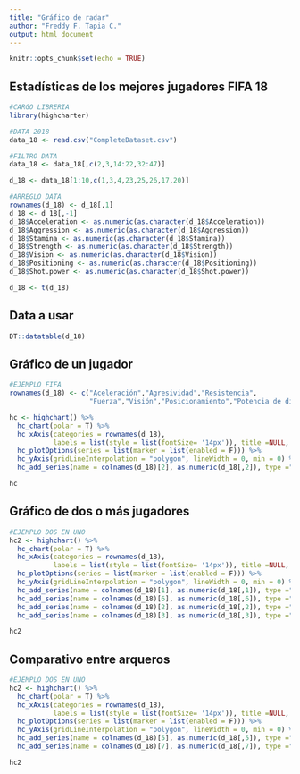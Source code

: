 ---
title: "Gráfico de radar"
author: "Freddy F. Tapia C."
output: html_document
---

```{r setup, include=FALSE}
knitr::opts_chunk$set(echo = TRUE)
```

## Estadísticas de los mejores jugadores FIFA 18

```{r ,echo=FALSE, include=FALSE}
#CARGO LIBRERIA
library(highcharter)
```

```{r ,echo=TRUE}
#DATA 2018
data_18 <- read.csv("CompleteDataset.csv")

#FILTRO DATA
data_18 <- data_18[,c(2,3,14:22,32:47)]

d_18 <- data_18[1:10,c(1,3,4,23,25,26,17,20)]

#ARREGLO DATA
rownames(d_18) <- d_18[,1]
d_18 <- d_18[,-1]
d_18$Acceleration <- as.numeric(as.character(d_18$Acceleration))
d_18$Aggression <- as.numeric(as.character(d_18$Aggression))
d_18$Stamina <- as.numeric(as.character(d_18$Stamina))
d_18$Strength <- as.numeric(as.character(d_18$Strength))
d_18$Vision <- as.numeric(as.character(d_18$Vision))
d_18$Positioning <- as.numeric(as.character(d_18$Positioning))
d_18$Shot.power <- as.numeric(as.character(d_18$Shot.power))

d_18 <- t(d_18)
```

## Data a usar

```{r, echo=TRUE}
DT::datatable(d_18)
```

## Gráfico de un jugador

```{r, echo=TRUE}
#EJEMPLO FIFA
rownames(d_18) <- c("Aceleración","Agresividad","Resistencia",
                    "Fuerza","Visión","Posicionamiento","Potencia de disparo")

hc <- highchart() %>%
  hc_chart(polar = T) %>% 
  hc_xAxis(categories = rownames(d_18), 
           labels = list(style = list(fontSize= '14px')), title =NULL, tickmarkPlacement = "on", lineWidth = 0) %>% 
  hc_plotOptions(series = list(marker = list(enabled = F))) %>% 
  hc_yAxis(gridLineInterpolation = "polygon", lineWidth = 0, min = 0) %>% 
  hc_add_series(name = colnames(d_18)[2], as.numeric(d_18[,2]), type ="area", color = "#4472c4", pointPlacement = "on")

hc
```

## Gráfico de dos o más jugadores

```{r, echo=TRUE}
#EJEMPLO DOS EN UNO
hc2 <- highchart() %>%
  hc_chart(polar = T) %>% 
  hc_xAxis(categories = rownames(d_18), 
           labels = list(style = list(fontSize= '14px')), title =NULL, tickmarkPlacement = "on", lineWidth = 0) %>% 
  hc_plotOptions(series = list(marker = list(enabled = F))) %>% 
  hc_yAxis(gridLineInterpolation = "polygon", lineWidth = 0, min = 0) %>% 
  hc_add_series(name = colnames(d_18)[1], as.numeric(d_18[,1]), type ="area", color = "#4472c4", pointPlacement = "on") %>% 
  hc_add_series(name = colnames(d_18)[6], as.numeric(d_18[,6]), type ="area", color = "green", pointPlacement = "on") %>% 
  hc_add_series(name = colnames(d_18)[2], as.numeric(d_18[,2]), type ="area", color = "blue", pointPlacement = "on")%>% 
  hc_add_series(name = colnames(d_18)[3], as.numeric(d_18[,3]), type ="area", color = "yellow", pointPlacement = "on")

hc2
```

## Comparativo entre arqueros

```{r, echo=TRUE}
#EJEMPLO DOS EN UNO
hc2 <- highchart() %>%
  hc_chart(polar = T) %>% 
  hc_xAxis(categories = rownames(d_18), 
           labels = list(style = list(fontSize= '14px')), title =NULL, tickmarkPlacement = "on", lineWidth = 0) %>% 
  hc_plotOptions(series = list(marker = list(enabled = F))) %>% 
  hc_yAxis(gridLineInterpolation = "polygon", lineWidth = 0, min = 0) %>% 
  hc_add_series(name = colnames(d_18)[5], as.numeric(d_18[,5]), type ="area", color = "#4472c4", pointPlacement = "on") %>% 
  hc_add_series(name = colnames(d_18)[7], as.numeric(d_18[,7]), type ="area", color = "green", pointPlacement = "on")

hc2
```

